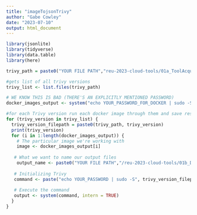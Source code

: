 ```yaml
---
title: "imageTojsonTrivy"
author: "Gabe Cowley"
date: "2023-07-10"
output: html_document
---
```


```r
library(jsonlite)
library(tidyverse)
library(data.table)
library(here)
```

```r
trivy_path = paste0("YOUR FILE PATH","reu-2023-cloud-tools/01a_ToolAcquisition/Trivy/")

#gets list of all trivy versions
trivy_list <- list.files(trivy_path)

# WE KNOW THIS IS BAD (THERE'S AN EXPLICITLY MENTIONED PASSWORD)
docker_images_output <- system("echo YOUR_PASSWORD_FOR_DOCKER | sudo -S docker images --format '{{.Repository}}:{{.Tag}}'", intern = TRUE)

```

```r
#for each Trivy version run each docker image through them and save results as json
for (trivy_version in trivy_list) {
  trivy_version_filepath = paste0(trivy_path, trivy_version)
  print(trivy_version)
  for (i in 1:length(docker_images_output)) {
    # The particular image we're working with
    image <- docker_images_output[i]
    
   # What we want to name our output files
    output_name <- paste0("YOUR FILE PATH","/reu-2023-cloud-tools/01b_DataAcquisition/04_product/Trivy/", trivy_version, "/", image,".json")
   
   # Initializing Trivy
   command <- paste("echo YOUR_PASSWORD | sudo -S", trivy_version_filepath, "image -f json -o", output_name, image)
   
   # Execute the command
   output <- system(command, intern = TRUE)
  }
}
```
